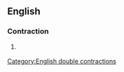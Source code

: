 ==English==

===Contraction===
{{head|en|contraction|head=[[who]][['d|’d]][['ve|’ve]]}}

# {{lb|en|nonstandard|informal}} {{contraction of|[[who]] [[would]] [[have]]|lang=en}}

[[Category:English double contractions]]